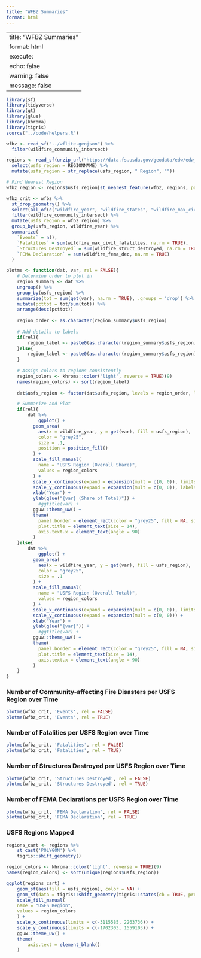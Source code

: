 ```yaml
---
title: "WFBZ Summaries"
format: html
---
```


---
title: "WFBZ Summaries"
format: html
execute:
  echo: false
  warning: false
  message: false
---


```r
library(sf)
library(tidyverse)
library(gt)
library(glue)
library(khroma)
library(tigris)
source("../code/helpers.R")
```


```r
wfbz <- read_sf("../wflite.geojson") %>%
  filter(wildfire_community_intersect)

regions <- read_sf(unzip_url("https://data.fs.usda.gov/geodata/edw/edw_resources/shp/S_USA.AdministrativeRegion.zip", dst = tempfile(fileext = ".shp"))) %>%
  select(usfs_region = REGIONNAME) %>%
  mutate(usfs_region = str_replace(usfs_region, " Region", ""))
```


```r
# Find Nearest Region
wfbz_region <- regions$usfs_region[st_nearest_feature(wfbz, regions, pairwise = TRUE)]

wfbz_crit <- wfbz %>%
  st_drop_geometry() %>%
  select(all_of(c("wildfire_year", "wildfire_states", "wildfire_max_civil_fatalities", "wildfire_struct_destroyed", "wildfire_fema_dec", "wildfire_community_intersect", "wildfire_disaster_criteria_met"))) %>%
  filter(wildfire_community_intersect) %>%
  mutate(usfs_region = wfbz_region) %>%
  group_by(usfs_region, wildfire_year) %>%
  summarize(
  	`Events` = n(),
  	`Fatalities` = sum(wildfire_max_civil_fatalities, na.rm = TRUE),
  	`Structures Destroyed` = sum(wildfire_struct_destroyed, na.rm = TRUE),
  	`FEMA Declaration` = sum(wildfire_fema_dec, na.rm = TRUE)
  )


```


```r

plotme <- function(dat, var, rel = FALSE){
	# Determine order to plot in
	region_summary <- dat %>%
    ungroup() %>% 
    group_by(usfs_region) %>%
    summarize(tot = sum(get(var), na.rm = TRUE), .groups = 'drop') %>%
    mutate(pcttot = tot/sum(tot)) %>%
    arrange(desc(pcttot)) 
	
	region_order <- as.character(region_summary$usfs_region)
	
	# Add details to labels
	if(rel){
		region_label <- paste0(as.character(region_summary$usfs_region), ' (', format(100*region_summary$pcttot, digits = 1), '%)')
	}else{
		region_label <- paste0(as.character(region_summary$usfs_region), ' (', str_replace(format(region_summary$tot, big.mark = ','), '\\s+', ''), ')')
	}
	
	# Assign colors to regions consistently
	region_colors <- khroma::color('light', reverse = TRUE)(9)
	names(region_colors) <- sort(region_label)
	
	dat$usfs_region <- factor(dat$usfs_region, levels = region_order, labels = region_label)

	# Summarize and Plot
	if(rel){
		dat %>% 
			ggplot() +
		  geom_area(
		    aes(x = wildfire_year, y = get(var), fill = usfs_region),
		    color = "grey25",
		    size = .1,
		    position = position_fill()
		  ) +
		  scale_fill_manual(
		  	name = "USFS Region (Overall Share)",
		  	values = region_colors
		  ) +
		  scale_x_continuous(expand = expansion(mult = c(0, 0)), limits = c(2000, 2024), breaks = seq(2000, 2024, by = 2)) +
		  scale_y_continuous(expand = expansion(mult = c(0, 0)), labels = scales::percent) +
		  xlab("Year") +
		  ylab(glue("{var} (Share of Total)")) +
			#ggtitle(var) + 
		  gguw::theme_uw() +
		  theme(
		  	panel.border = element_rect(color = "grey25", fill = NA, size = .25),
		  	plot.title = element_text(size = 14),
		  	axis.text.x = element_text(angle = 90)
		  )
	}else{
		dat %>% 
			ggplot() +
		  geom_area(
		    aes(x = wildfire_year, y = get(var), fill = usfs_region),
		    color = "grey25",
		    size = .1
		  ) +
		  scale_fill_manual(
		  	name = "USFS Region (Overall Total)",
		  	values = region_colors
		  ) +
		  scale_x_continuous(expand = expansion(mult = c(0, 0)), limits = c(2000, 2024), breaks = seq(2000, 2024, by = 2)) +
		  scale_y_continuous(expand = expansion(mult = c(0, 0))) +
		  xlab("Year") +
		  ylab(glue("{var}")) +
			#ggtitle(var) + 
		  gguw::theme_uw() +
		  theme(
		  	panel.border = element_rect(color = "grey25", fill = NA, size = .25),
		  	plot.title = element_text(size = 14),
		  	axis.text.x = element_text(angle = 90)
		  )
	}
}
```

### Number of Community-affecting Fire Disasters per USFS Region over Time

```r
plotme(wfbz_crit, 'Events', rel = FALSE)
plotme(wfbz_crit, 'Events', rel = TRUE)
```

### Number of Fatalities per USFS Region over Time

```r
plotme(wfbz_crit, 'Fatalities', rel = FALSE)
plotme(wfbz_crit, 'Fatalities', rel = TRUE)
```

### Number of Structures Destroyed per USFS Region over Time

```r
plotme(wfbz_crit, 'Structures Destroyed', rel = FALSE)
plotme(wfbz_crit, 'Structures Destroyed', rel = TRUE)
```

### Number of FEMA Declarations per USFS Region over Time

```r
plotme(wfbz_crit, 'FEMA Declaration', rel = FALSE)
plotme(wfbz_crit, 'FEMA Declaration', rel = TRUE)
```

### USFS Regions Mapped

```r
regions_cart <- regions %>%
	st_cast('POLYGON') %>%
	tigris::shift_geometry()

region_colors <- khroma::color('light', reverse = TRUE)(9)
names(region_colors) <- sort(unique(regions$usfs_region))

ggplot(regions_cart) + 
	geom_sf(aes(fill = usfs_region), color = NA) +  
	geom_sf(data = tigris::shift_geometry(tigris::states(cb = TRUE, progress_bar = FALSE)), color = 'black', fill = NA, size = .1) +
	scale_fill_manual(
  	name = "USFS Region",
  	values = region_colors
	) +
	scale_x_continuous(limits = c(-3115585, 2263736)) + 
	scale_y_continuous(limits = c(-1702303, 1559103)) +
	gguw::theme_uw() +
	theme(
		axis.text = element_blank()
	)
```

